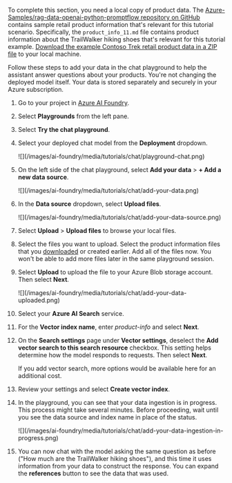To complete this section, you need a local copy of product data. The [Azure-Samples/rag-data-openai-python-promptflow repository on GitHub](https://github.com/Azure-Samples/rag-data-openai-python-promptflow/) contains sample retail product information that's relevant for this tutorial scenario. Specifically, the `product_info_11.md` file contains product information about the TrailWalker hiking shoes that's relevant for this tutorial example. [Download the example Contoso Trek retail product data in a ZIP file](https://github.com/Azure-Samples/rag-data-openai-python-promptflow/raw/refs/heads/main/tutorial/data/product-info.zip) to your local machine. 

Follow these steps to add your data in the chat playground to help the assistant answer questions about your products. You're not changing the deployed model itself. Your data is stored separately and securely in your Azure subscription.

1. Go to your project in [Azure AI Foundry](https://ai.azure.com/?cid=learnDocs). 
1. Select **Playgrounds** from the left pane.
1. Select **Try the chat playground**.
1. Select your deployed chat model from the **Deployment** dropdown. 

    <Frame>
        ![](/images/ai-foundry/media/tutorials/chat/playground-chat.png)
    </Frame>

1. On the left side of the chat playground, select **Add your data** > **+ Add a new data source**.

    <Frame>
        ![](/images/ai-foundry/media/tutorials/chat/add-your-data.png)
    </Frame>

1. In the **Data source** dropdown, select **Upload files**. 

    <Frame>
        ![](/images/ai-foundry/media/tutorials/chat/add-your-data-source.png)
    </Frame>

1. Select **Upload** > **Upload files** to browse your local files. 

1. Select the files you want to upload. Select the product information files that you [downloaded](https://github.com/Azure-Samples/rag-data-openai-python-promptflow/raw/refs/heads/main/tutorial/data/product-info.zip) or created earlier. Add all of the files now. You won't be able to add more files later in the same playground session. 

1. Select **Upload** to upload the file to your Azure Blob storage account. Then select **Next**.

    <Frame>
        ![](/images/ai-foundry/media/tutorials/chat/add-your-data-uploaded.png)
    </Frame>

1. Select your **Azure AI Search** service.

1. For the **Vector index name**, enter *product-info* and select **Next**.

1. On the **Search settings** page under **Vector settings**, deselect the **Add vector search to this search resource** checkbox. This setting helps determine how the model responds to requests. Then select **Next**.
    
    <Note>
    If you add vector search, more options would be available here for an additional cost. 
    </Note>
    
1. Review your settings and select **Create vector index**.

1. In the playground, you can see that your data ingestion is in progress. This process might take several minutes. Before proceeding, wait until you see the data source and index name in place of the status. 

    <Frame>
        ![](/images/ai-foundry/media/tutorials/chat/add-your-data-ingestion-in-progress.png)
    </Frame>

1. You can now chat with the model asking the same question as before ("How much are the TrailWalker hiking shoes"), and this time it uses information from your data to construct the response. You can expand the **references** button to see the data that was used.
